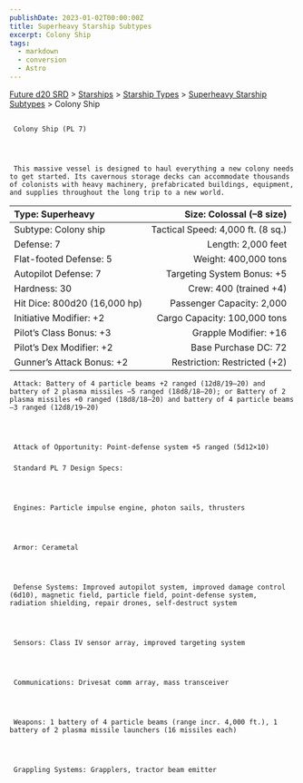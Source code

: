 ```yaml
---
publishDate: 2023-01-02T00:00:00Z
title: Superheavy Starship Subtypes
excerpt: Colony Ship
tags:
  - markdown
  - conversion
  - Astro
---
```







[Future d20 SRD](/#futureD20)
     > [Starships](future-d20-srd-starships-index)
     > [Starship Types](future-d20-srd-starships-starship-types-index)
     > [Superheavy Starship Subtypes](future-d20-srd-starships-starship-types-superheavy-starship-subtypes-index)
     > Colony Ship
    





## 
     Colony Ship (PL 7)
    



     This massive vessel is designed to haul everything a new colony needs to get started. Its cavernous storage decks can accommodate thousands of colonists with heavy machinery, prefabricated buildings, equipment, and supplies throughout the long trip to a new world.
    


| Type: Superheavy | Size: Colossal (–8 size) |
| :------------------ | --------------------------: |
| Subtype: Colony ship | Tactical Speed: 4,000 ft. (8 sq.) |
| Defense: 7 | Length: 2,000 feet |
| Flat-footed Defense: 5 | Weight: 400,000 tons |
| Autopilot Defense: 7 | Targeting System Bonus: +5 |
| Hardness: 30 | Crew: 400 (trained +4) |
| Hit Dice: 800d20 (16,000 hp) | Passenger Capacity: 2,000 |
| Initiative Modifier: +2 | Cargo Capacity: 100,000 tons |
| Pilot’s Class Bonus: +3 | Grapple Modifier: +16 |
| Pilot’s Dex Modifier: +2 | Base Purchase DC: 72 |
| Gunner’s Attack Bonus: +2 | Restriction: Restricted (+2) |




     Attack: Battery of 4 particle beams +2 ranged (12d8/19–20) and battery of 2 plasma missiles –5 ranged (18d8/18–20); or Battery of 2 plasma missiles +0 ranged (18d8/18–20) and battery of 4 particle beams –3 ranged (12d8/19–20)
    



     Attack of Opportunity: Point-defense system +5 ranged (5d12×10)
    


### 
     Standard PL 7 Design Specs:
    



     Engines: Particle impulse engine, photon sails, thrusters
    



     Armor: Cerametal
    



     Defense Systems: Improved autopilot system, improved damage control (6d10), magnetic field, particle field, point-defense system, radiation shielding, repair drones, self-destruct system
    



     Sensors: Class IV sensor array, improved targeting system
    



     Communications: Drivesat comm array, mass transceiver
    



     Weapons: 1 battery of 4 particle beams (range incr. 4,000 ft.), 1 battery of 2 plasma missile launchers (16 missiles each)
    



     Grappling Systems: Grapplers, tractor beam emitter
    




